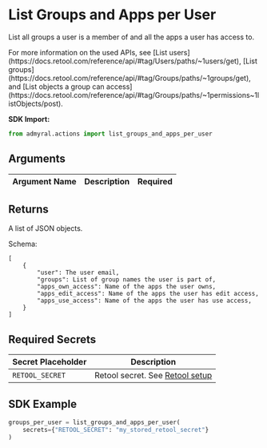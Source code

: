 
# List Groups and Apps per User

List all groups a user is a member of and all the apps a user has access to.

<Callout type="info">
	For more information on the used APIs, see [List
	users](https://docs.retool.com/reference/api/#tag/Users/paths/~1users/get),
	[List
	groups](https://docs.retool.com/reference/api/#tag/Groups/paths/~1groups/get),
	and [List objects a group can
	access](https://docs.retool.com/reference/api/#tag/Groups/paths/~1permissions~1listObjects/post).
</Callout>

**SDK Import:**

```python
from admyral.actions import list_groups_and_apps_per_user
```

## Arguments

| Argument Name | Description | Required |
| ------------- | :---------: | -------- |

## Returns

A list of JSON objects.

Schema:

```
[
	{
        "user": The user email,
		"groups": List of group names the user is part of,
        "apps_own_access": Name of the apps the user owns,
        "apps_edit_access": Name of the apps the user has edit access,
        "apps_use_access": Name of the apps the user has use access,
	}
]
```

## Required Secrets

| Secret Placeholder | Description                                                    |
| ------------------ | -------------------------------------------------------------- |
| `RETOOL_SECRET`    | Retool secret. See [Retool setup](/integrations/retool/retool) |

## SDK Example

```python
groups_per_user = list_groups_and_apps_per_user(
	secrets={"RETOOL_SECRET": "my_stored_retool_secret"}
)
```
